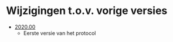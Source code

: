 # Wijzigingen t.o.v. vorige versies

<!--
Omschrijf hier welke wijzigingen er gebeurd zijn ten opzichte van de vorige versie. 
Vermeld bij elk versienummer, de reden van de wijziging en - wanneer relevant - een beknopte beschrijving van de wijziging.
Gesorteerd van recent naar oud. E.g.

- [2020.02](https://protocols.inbo.io/2020.02/nl/index.html)
  - Toevoeging van ontbrekende stap in het stappenplan
  - Verbetering van schrijffouten
- [2020.01](https://protocols.inbo.io/2020.01/nl/index.html)
  - Eerste versie van het protocol
-->

- [2020.00](https://protocols.inbo.io/2020.00/nl/index.html)
  - Eerste versie van het protocol